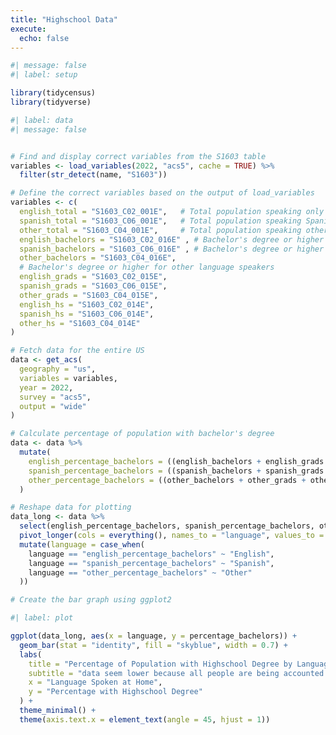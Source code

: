 ```yaml
---
title: "Highschool Data"
execute: 
  echo: false
---
```


```r
#| message: false
#| label: setup

library(tidycensus)
library(tidyverse)
```


```r
#| label: data
#| message: false


# Find and display correct variables from the S1603 table
variables <- load_variables(2022, "acs5", cache = TRUE) %>%
  filter(str_detect(name, "S1603"))

# Define the correct variables based on the output of load_variables
variables <- c(
  english_total = "S1603_C02_001E",   # Total population speaking only English
  spanish_total = "S1603_C06_001E",   # Total population speaking Spanish
  other_total = "S1603_C04_001E",     # Total population speaking other languages
  english_bachelors = "S1603_C02_016E" , # Bachelor's degree or higher for English speakers
  spanish_bachelors = "S1603_C06_016E" , # Bachelor's degree or higher for Spanish speakers
  other_bachelors = "S1603_C04_016E", 
  # Bachelor's degree or higher for other language speakers
  english_grads = "S1603_C02_015E",
  spanish_grads = "S1603_C06_015E",
  other_grads = "S1603_C04_015E",
  english_hs = "S1603_C02_014E",
  spanish_hs = "S1603_C06_014E",
  other_hs = "S1603_C04_014E"
)

# Fetch data for the entire US
data <- get_acs(
  geography = "us",
  variables = variables,
  year = 2022,
  survey = "acs5",
  output = "wide"
)

# Calculate percentage of population with bachelor's degree
data <- data %>%
  mutate(
    english_percentage_bachelors = ((english_bachelors + english_grads + english_hs) / english_total) * 100,
    spanish_percentage_bachelors = ((spanish_bachelors + spanish_grads + spanish_hs) / spanish_total) * 100,
    other_percentage_bachelors = ((other_bachelors + other_grads + other_hs) / other_total) * 100
  )

# Reshape data for plotting
data_long <- data %>%
  select(english_percentage_bachelors, spanish_percentage_bachelors, other_percentage_bachelors) %>%
  pivot_longer(cols = everything(), names_to = "language", values_to = "percentage_bachelors") %>%
  mutate(language = case_when(
    language == "english_percentage_bachelors" ~ "English",
    language == "spanish_percentage_bachelors" ~ "Spanish",
    language == "other_percentage_bachelors" ~ "Other"
  ))

# Create the bar graph using ggplot2

```

```r
#| label: plot

ggplot(data_long, aes(x = language, y = percentage_bachelors)) +
  geom_bar(stat = "identity", fill = "skyblue", width = 0.7) +
  labs(
    title = "Percentage of Population with Highschool Degree by Language Spoken at Home",
    subtitle = "data seem lower because all people are being accounted for, even those too young to graduate\nhighschool",
    x = "Language Spoken at Home",
    y = "Percentage with Highschool Degree"
  ) +
  theme_minimal() +
  theme(axis.text.x = element_text(angle = 45, hjust = 1))
```